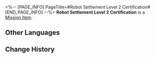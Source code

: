 <%-- [PAGE_INFO]
PageTitle=#Robot Settlement Level 2 Certification#
[END_PAGE_INFO] --%>
{{Item Infobox
|id          = 140035
|image       = Item Robot Settlement Level 2 Certification.png
|type        = Mission Item
|invCategory = Missions
|rarity      = 3
|effect      = 
|description = Level-2 certification for opening the entrance of the Robot Settlement. Only those who have obtained all three certification levels can gain permission to open the door.
}}
{{Description|''"Hey, ow! Ow, ow, ow... Can't this robot be more gentle with a pretty girl's hand?"''}}
'''Robot Settlement Level 2 Certification''' is a [[Mission Item]].

==Other Languages==
{{Other Languages
|en   = Robot Settlement Level 2 Certification
|zhs  = 机械聚落认证：2级
|zht  = 機械聚落認證：2級
|ja   = 機械集落認証：レベル2
|ko   = 기계 부락 인증: 2급
|es   = Certificación de nivel 2 del asentamiento robot
|fr   = Certification de niveau&nbsp;2 de la Colonie de robots
|ru   = Сертификация II Поселения роботов
|th   = ตรารับรอง Robot Settlement: ขั้นที่ 2
|vi   = Chứng Nhận Trụ Sở Máy Móc Cấp 2
|de   = Zertifizierung der Robotersiedlung: Stufe 2
|id   = Sertifikasi Robot Settlement Level 2
|pt   = Certificado de Assentamento de Robôs - 2
}}

==Change History==
{{Change History|1.0}}